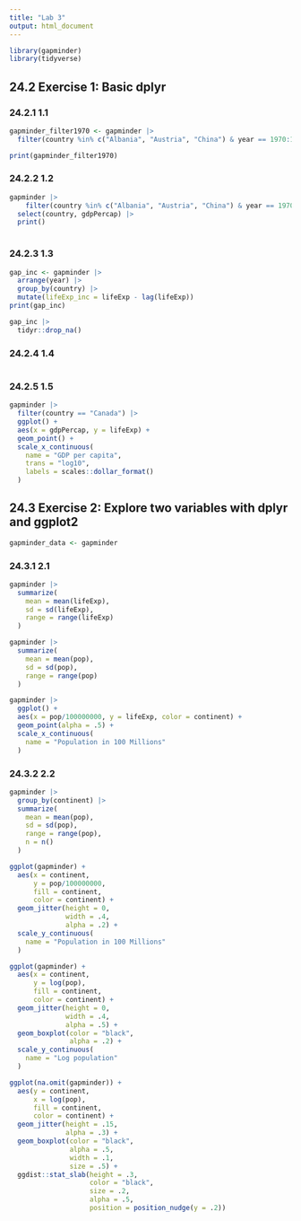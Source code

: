 ```yaml
---
title: "Lab 3"
output: html_document
---
```


```r
library(gapminder)
library(tidyverse)
```

## 24.2 Exercise 1: Basic dplyr 

### 24.2.1 1.1 

```r

gapminder_filter1970 <- gapminder |> 
  filter(country %in% c("Albania", "Austria", "China") & year == 1970:1979)

print(gapminder_filter1970)
```

### 24.2.2 1.2 

```r
gapminder |> 
    filter(country %in% c("Albania", "Austria", "China") & year == 1970:1979) |>
  select(country, gdpPercap) |>
  print()
  

```

### 24.2.3 1.3 

```r

gap_inc <- gapminder |> 
  arrange(year) |> 
  group_by(country) |>
  mutate(lifeExp_inc = lifeExp - lag(lifeExp))
print(gap_inc)

gap_inc |> 
  tidyr::drop_na()
```

### 24.2.4 1.4 

```r


```

### 24.2.5 1.5

```r

gapminder |> 
  filter(country == "Canada") |>
  ggplot() +
  aes(x = gdpPercap, y = lifeExp) +
  geom_point() +
  scale_x_continuous(
    name = "GDP per capita", 
    trans = "log10", 
    labels = scales::dollar_format()
  )

```

## 24.3 Exercise 2: Explore two variables with dplyr and ggplot2 

```r
gapminder_data <- gapminder
```


### 24.3.1  2.1 

```r
gapminder |> 
  summarize(
    mean = mean(lifeExp),
    sd = sd(lifeExp), 
    range = range(lifeExp)
  ) 

gapminder |>
  summarize(
    mean = mean(pop), 
    sd = sd(pop), 
    range = range(pop)
  )
```


```r

gapminder |> 
  ggplot() +
  aes(x = pop/100000000, y = lifeExp, color = continent) +
  geom_point(alpha = .5) +
  scale_x_continuous(
    name = "Population in 100 Millions"
  )

```

### 24.3.2 2.2 

```r
gapminder |>
  group_by(continent) |> 
  summarize(
    mean = mean(pop), 
    sd = sd(pop), 
    range = range(pop),
    n = n()
  )
```

```r

ggplot(gapminder) +
  aes(x = continent,
      y = pop/100000000,
      fill = continent,
      color = continent) +
  geom_jitter(height = 0,
              width = .4, 
              alpha = .2) +
  scale_y_continuous(
    name = "Population in 100 Millions"
  )

```

```r

ggplot(gapminder) +
  aes(x = continent,
      y = log(pop),
      fill = continent,
      color = continent) +
  geom_jitter(height = 0,
              width = .4,
              alpha = .5) +
  geom_boxplot(color = "black",
               alpha = .2) +
  scale_y_continuous(
    name = "Log population"
  )
```

```r

ggplot(na.omit(gapminder)) +
  aes(y = continent,
      x = log(pop),
      fill = continent,
      color = continent) +
  geom_jitter(height = .15, 
              alpha = .3) +
  geom_boxplot(color = "black",
               alpha = .5,
               width = .1,
               size = .5) +
  ggdist::stat_slab(height = .3,
                    color = "black",
                    size = .2,
                    alpha = .5,
                    position = position_nudge(y = .2))
```




